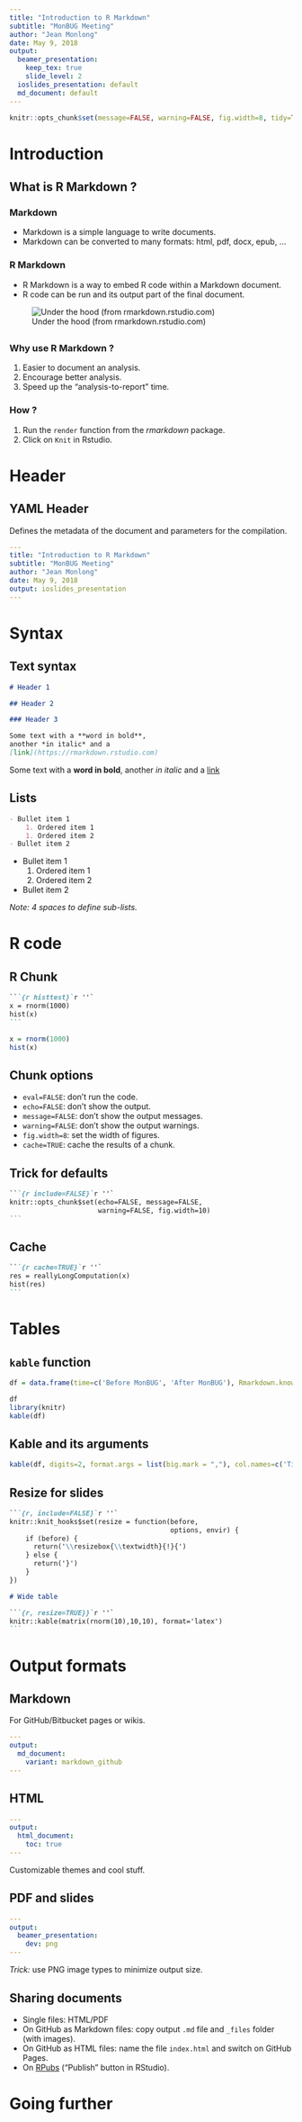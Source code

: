 ```yaml
---
title: "Introduction to R Markdown"
subtitle: "MonBUG Meeting"
author: "Jean Monlong"
date: May 9, 2018
output: 
  beamer_presentation:
    keep_tex: true
    slide_level: 2
  ioslides_presentation: default
  md_document: default
---
```


```r
knitr::opts_chunk$set(message=FALSE, warning=FALSE, fig.width=8, tidy=TRUE, tidy.opts=list(width.cutoff=20))
```


# Introduction

## What is R Markdown ?

### Markdown

- Markdown is a simple language to write documents.
- Markdown can be converted to many formats: html, pdf, docx, epub, ...

### R Markdown

- R Markdown is a way to embed R code within a Markdown document.
- R code can be run and its output part of the final document.

![Under the hood (from rmarkdown.rstudio.com)](https://d33wubrfki0l68.cloudfront.net/61d189fd9cdf955058415d3e1b28dd60e1bd7c9b/b739c/lesson-images/rmarkdownflow.png)

##

### Why use R Markdown ?

1. Easier to document an analysis.
1. Encourage better analysis.
1. Speed up the "analysis-to-report" time.

### How ?

1. Run the `render` function from the *rmarkdown* package.
1. Click on `Knit` in Rstudio.


# Header

## YAML Header

Defines the metadata of the document and parameters for the compilation.

~~~yaml
---
title: "Introduction to R Markdown"
subtitle: "MonBUG Meeting"
author: "Jean Monlong"
date: May 9, 2018
output: ioslides_presentation
---
~~~


# Syntax

## Text syntax

```markdown
# Header 1

## Header 2

### Header 3

Some text with a **word in bold**, 
another *in italic* and a 
[link](https://rmarkdown.rstudio.com)
```

Some text with a **word in bold**, 
another *in italic* and a 
[link](https://rmarkdown.rstudio.com)


## Lists 

```markdown
- Bullet item 1
    1. Ordered item 1
    1. Ordered item 2
- Bullet item 2
```

- Bullet item 1
    1. Ordered item 1
    1. Ordered item 2
- Bullet item 2

*Note: 4 spaces to define sub-lists.*

# R code

## R Chunk 

~~~md
```{r histtest}`r ''`
x = rnorm(1000)
hist(x)
```
~~~

```r
x = rnorm(1000)
hist(x)
```



## Chunk options 

- `eval=FALSE`: don't run the code.
- `echo=FALSE`: don't show the output.
- `message=FALSE`: don't show the output messages.
- `warning=FALSE`: don't show the output warnings.
- `fig.width=8`: set the width of figures.
- `cache=TRUE`: cache the results of a chunk.

## Trick for defaults 

~~~markdown
```{r include=FALSE}`r ''`
knitr::opts_chunk$set(echo=FALSE, message=FALSE,
                      warning=FALSE, fig.width=10)
```
~~~

## Cache 

~~~markdown
```{r cache=TRUE}`r ''`
res = reallyLongComputation(x)
hist(res)
```
~~~





# Tables 

## `kable` function

```r
df = data.frame(time=c('Before MonBUG', 'After MonBUG'), Rmarkdown.knowledge=c(3801,11543), Rmarkdown.usage=c(0.112309474298234, 0.2234982356))
```

```r
df
library(knitr)
kable(df)
```

## Kable and its arguments 

```r
kable(df, digits=2, format.args = list(big.mark = ","), col.names=c('Time', 'RMarkdown knowledge', 'Rmarkdown usage'))
```


## Resize for slides 

~~~md
```{r, include=FALSE}`r ''`
knitr::knit_hooks$set(resize = function(before,
                                        options, envir) {
    if (before) {
      return('\\resizebox{\\textwidth}{!}{')
    } else {
      return('}')
    }
})

# Wide table

```{r, resize=TRUE}}`r ''`
knitr::kable(matrix(rnorm(10),10,10), format='latex')
```
~~~



# Output formats 

## Markdown 

For GitHub/Bitbucket pages or wikis.

~~~yaml
---
output:
  md_document:
    variant: markdown_github
---
~~~

## HTML 

~~~yaml
---
output:
  html_document:
    toc: true
---
~~~

Customizable themes and cool stuff.

## PDF and slides 

~~~yaml
---
output:
  beamer_presentation:
    dev: png
---
~~~

*Trick:* use PNG image types to minimize output size.




## Sharing documents

- Single files: HTML/PDF
- On GitHub as Markdown files: copy output `.md` file and `_files` folder (with images).
- On GitHub as HTML files: name the file `index.html` and switch on GitHub Pages.
- On [RPubs](https://rpubs.com/) ("Publish" button in RStudio).

# Going further 


